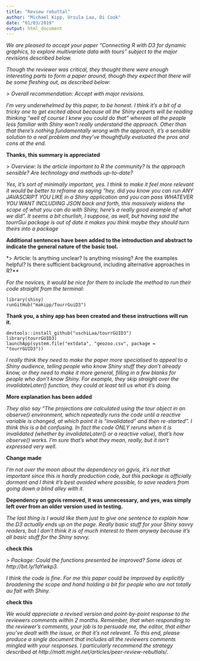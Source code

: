 ```yaml
---
title: "Review rebuttal"
author: "Michael Kipp, Ursula Laa, Di Cook"
date: "01/03/2019"
output: html_document
---
```


*We are pleased to accept your paper "Connecting R with D3 for dynamic graphics, to explore multivariate data with tours" subject to the major revisions described below.*

*Though the reviewer was critical, they thought there were enough interesting parts to form a paper around, though they expect that there will be some fleshing out, as described below:*

*> Overall recommendation: Accept with major revisions.*

*I'm very underwhelmed by this paper, to be honest. I think it's a bit of a tricky one to get excited about because all the Shiny experts will be reading thinking "well of course I knew you could do that" whereas all the people less familiar with Shiny won't really understand the approach. Other than that there's nothing fundamentally wrong with the approach, it's a sensible solution to a real problem and they've thoughtfully evaluated the pros and cons at the end.*

**Thanks, this summary is appreciated**

*> Overview: Is the article important to R the community? Is the approach sensible? Are technology and methods up-to-date?*

*Yes, it's sort of minimally important, yes. I think to make it feel more relevant it would be better to reframe as saying "hey, did you know you can run ANY JAVASCRIPT YOU LIKE in a Shiny application and you can pass WHATEVER YOU WANT INCLUDING JSON back and forth, this massively widens the scope of what you can do with Shiny, here's a really good example of what we did". It seems a bit churlish, I suppose, as well, but having said the tourrGui package is out of date it makes you think maybe they should turn theirs into a package*

**Additional sentences have been added to the introduction and abstract to indicate the general nature of the basic tool.**

*> Article: Is anything unclear? Is anything missing? Are the examples helpful? Is there sufficient background, including alternative approaches in R?**

*For the novices, it would be nice for them to include the method to run their code straight from the terminal:*

```
library(shiny)
runGitHub("makipp/TourrGuiD3")
```

**Thank you, a shiny app has been created and these instructions will run it.** 

```
devtools::install_github("uschiLaa/tourrGUID3")
library(tourrGUID3)
launchApp(system.file("extdata", "geozoo.csv", package = "tourrGUID3"))
```

*I really think they need to make the paper more specialised to appeal to a Shiny audience, telling people who know Shiny stuff they don't already know, or they need to make it more general, filling in a few blanks for people who don't know Shiny. For example, they skip straight over the invalidateLater() function, they could at least tell us what it's doing.*

**More explanation has been added**

*They also say "The projections are calculated using the tour object in an observe() environment, which repeatedly runs the code until a reactive variable is changed, at which point it is “invalidated” and then re-started". I think this is a bit confusing. In fact the code ONLY reruns when it is invalidated (whether by invalidateLater() or a reactive value), that's how observe() works. I'm sure that's what they mean, really, but it isn't expressed very well.*

**Change made**

*I'm not over the moon about the dependency on ggvis, it's not that important since this is hardly production code, but this package is officially dormant and I think it's best avoided where possible, to save readers from going down a blind alley with it.*

**Dependency on ggvis removed, it was unnecessary, and yes, was simply left over from an older version used in testing.**

*The last thing is I would like them just to give one sentence to explain how the D3 actually ends up on the page. Really basic stuff for your Shiny savvy readers, but I don't think it is of much interest to them anyway because it's all basic stuff for the Shiny savvy.*

**check this**

*> Package: Could the functions presented be improved? Some ideas at http://bit.ly/1aYwkp3.*

*I think the code is fine. For me this paper could be improved by explicitly broadening the scope and hand holding a bit for people who are not totally au fait with Shiny.*

**check this**

*We would appreciate a revised version and point-by-point response to the reviewers comments within 2 months. Remember, that when responding to the reviewer's comments, your job is to persuade me, the editor, that either you've dealt with the issue, or that it's not relevant. To this end, please produce a single document that includes all the reviewers comments mingled with your responses. I particularly recommend the strategy described at http://matt.might.net/articles/peer-review-rebuttals/.*
